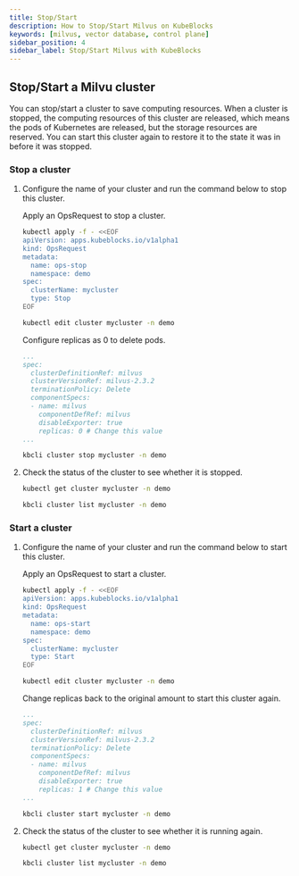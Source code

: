 ```yaml
---
title: Stop/Start
description: How to Stop/Start Milvus on KubeBlocks
keywords: [milvus, vector database, control plane]
sidebar_position: 4
sidebar_label: Stop/Start Milvus with KubeBlocks
---
```



## Stop/Start a Milvu cluster

You can stop/start a cluster to save computing resources. When a cluster is stopped, the computing resources of this cluster are released, which means the pods of Kubernetes are released, but the storage resources are reserved. You can start this cluster again to restore it to the state it was in before it was stopped.

### Stop a cluster

1. Configure the name of your cluster and run the command below to stop this cluster.

    <Tabs>

    <TabItem value="OpsRequest" label="OpsRequest" default>

    Apply an OpsRequest to stop a cluster.

    ```bash
    kubectl apply -f - <<EOF
    apiVersion: apps.kubeblocks.io/v1alpha1
    kind: OpsRequest
    metadata:
      name: ops-stop
      namespace: demo
    spec:
      clusterName: mycluster
      type: Stop
    EOF
    ```

    </TabItem>

    <TabItem value="Edit Cluster YAML File" label="Edit Cluster YAML File">

    ```bash
    kubectl edit cluster mycluster -n demo
    ```

    Configure replicas as 0 to delete pods.

    ```yaml
    ...
    spec:
      clusterDefinitionRef: milvus
      clusterVersionRef: milvus-2.3.2
      terminationPolicy: Delete
      componentSpecs:
      - name: milvus
        componentDefRef: milvus
        disableExporter: true
        replicas: 0 # Change this value
    ...
    ```

    </TabItem>

    <TabItem value="kbcli" label="kbcli">

    ```bash
    kbcli cluster stop mycluster -n demo
    ```

    </TabItem>

    </Tabs>

2. Check the status of the cluster to see whether it is stopped.

    <Tabs>

    <TabItem value="kubectl" label="kubectl" default>

    ```bash
    kubectl get cluster mycluster -n demo
    ```

    </TabItem>

    <TabItem value="kbcli" label="kbcli">

    ```bash
    kbcli cluster list mycluster -n demo
    ```

    </TabItem>

    </Tabs>

### Start a cluster

1. Configure the name of your cluster and run the command below to start this cluster.

    <Tabs>

    <TabItem value="OpsRequest" label="OpsRequest" default>

    Apply an OpsRequest to start a cluster.

    ```bash
    kubectl apply -f - <<EOF
    apiVersion: apps.kubeblocks.io/v1alpha1
    kind: OpsRequest
    metadata:
      name: ops-start
      namespace: demo
    spec:
      clusterName: mycluster
      type: Start
    EOF
    ```

    </TabItem>

    <TabItem value="Edit Cluster YAML File" label="Edit Cluster YAML File">

    ```bash
    kubectl edit cluster mycluster -n demo
    ```

    Change replicas back to the original amount to start this cluster again.

    ```yaml
    ...
    spec:
      clusterDefinitionRef: milvus
      clusterVersionRef: milvus-2.3.2
      terminationPolicy: Delete
      componentSpecs:
      - name: milvus
        componentDefRef: milvus
        disableExporter: true
        replicas: 1 # Change this value
    ...
    ```

    </TabItem>

    <TabItem value="kbcli" label="kbcli">

    ```bash
    kbcli cluster start mycluster -n demo
    ```

    </TabItem>

    </Tabs>
2. Check the status of the cluster to see whether it is running again.

    <Tabs>

    <TabItem value="kubectl" label="kubectl" default>

    ```bash
    kubectl get cluster mycluster -n demo
    ```

    </TabItem>

    <TabItem value="kbcli" label="kbcli">

    ```bash
    kbcli cluster list mycluster -n demo
    ```

    </TabItem>

    </Tabs>
